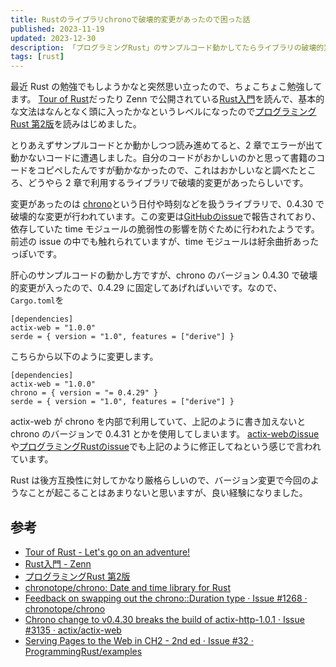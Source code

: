 ```yaml
---
title: Rustのライブラリchronoで破壊的変更があったので困った話
published: 2023-11-19
updated: 2023-12-30
description: 「プログラミングRust」のサンプルコード動かしてたらライブラリの破壊的変更でつまづいた。
tags: [rust]
---
```


最近 Rust の勉強でもしようかなと突然思い立ったので、ちょこちょこ勉強してます。
[Tour of Rust][1]だったり Zenn で公開されている[Rust入門][2]を読んで、基本的な文法はなんとなく頭に入ったかなというレベルになったので[プログラミング Rust 第2版][3]を読みはじめました。

とりあえずサンプルコードとか動かしつつ読み進めてると、2 章でエラーが出て動かないコードに遭遇しました。自分のコードがおかしいのかと思って書籍のコードをコピペしたんですが動かなかったので、これはおかしいなと調べたところ、どうやら 2 章で利用するライブラリで破壊的変更があったらしいです。

変更があったのは [chrono][4]という日付や時刻などを扱うライブラリで、0.4.30 で破壊的な変更が行われています。この変更は[GitHubのissue][5]で報告されており、依存していた time モジュールの脆弱性の影響を防ぐために行われたようです。前述の issue の中でも触れられていますが、time モジュールは紆余曲折あったっぽいです。

肝心のサンプルコードの動かし方ですが、chrono のバージョン 0.4.30 で破壊的変更が入ったので、0.4.29 に固定してあげればいいです。なので、`Cargo.toml`を

```
[dependencies]
actix-web = "1.0.0"
serde = { version = "1.0", features = ["derive"] }
```

こちらから以下のように変更します。

```
[dependencies]
actix-web = "1.0.0"
chrono = { version = "= 0.4.29" }
serde = { version = "1.0", features = ["derive"] }
```

actix-web が chrono を内部で利用していて、上記のように書き加えないと chrono のバージョンで 0.4.31 とかを使用してしまいます。
[actix-webのissue][6]や[プログラミングRustのissue][7]でも上記のように修正してねという感じで言われています。

Rust は後方互換性に対してかなり厳格らしいので、バージョン変更で今回のようなことが起こることはあまりないと思いますが、良い経験になりました。

## 参考

- [Tour of Rust - Let's go on an adventure!][1]
- [Rust入門 - Zenn][2]
- [プログラミングRust 第2版][3]
- [chronotope/chrono: Date and time library for Rust][4]
- [Feedback on swapping out the chrono::Duration type · Issue #1268 · chronotope/chrono][5]
- [Chrono change to v0.4.30 breaks the build of actix-http-1.0.1 · Issue #3135 · actix/actix-web][6]
- [Serving Pages to the Web in CH2 - 2nd ed · Issue #32 · ProgrammingRust/examples][7]

[1]: https://tourofrust.com/
[2]: https://zenn.dev/mebiusbox/books/22d4c1ed9b0003
[3]: https://www.oreilly.co.jp/books/9784873119786/
[4]: https://github.com/chronotope/chrono
[5]: https://github.com/chronotope/chrono/issues/1268
[6]: https://github.com/actix/actix-web/issues/3135
[7]: https://github.com/ProgrammingRust/examples/issues/32
